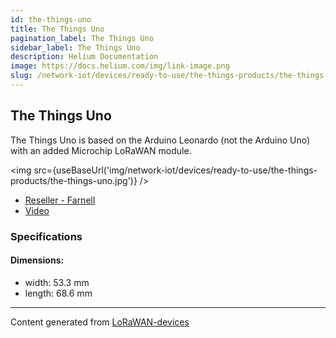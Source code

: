 ```yaml
---
id: the-things-uno
title: The Things Uno
pagination_label: The Things Uno
sidebar_label: The Things Uno
description: Helium Documentation
image: https://docs.helium.com/img/link-image.png
slug: /network-iot/devices/ready-to-use/the-things-products/the-things-uno
---
```



<LegacyContentBanner />

## The Things Uno

The Things Uno is based on the Arduino Leonardo (not the Arduino Uno) with an added Microchip
LoRaWAN module.

<img
  src={useBaseUrl('img/network-iot/devices/ready-to-use/the-things-products/the-things-uno.jpg')}
/>

- [Reseller - Farnell](https://de.farnell.com/the-things-network/ttn-un-868/the-things-uno-eu/dp/2675815)
- [Video](https://www.youtube.com/watch?v=28Fh5OF8ev0)

### Specifications

#### Dimensions:

- width: 53.3 mm
- length: 68.6 mm

---

Content generated from [LoRaWAN-devices](https://github.com/TheThingsNetwork/lorawan-devices)
